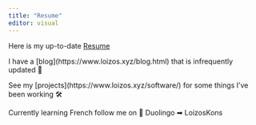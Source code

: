 ```yaml
---
title: "Resume"
editor: visual
---
```


Here is my up-to-date [Resume](Resume_Konstantinou.pdf)

I have a \[blog\](https://www.loizos.xyz/blog.html) that is infrequently updated 📝

See my \[projects\](https://www.loizos.xyz/software/) for some things I've been working 🛠

Currently learning French follow me on 🦉 Duolingo ➡ LoizosKons
